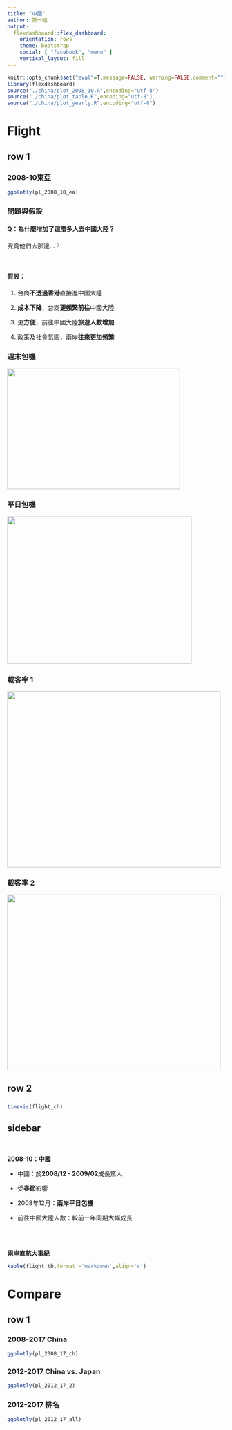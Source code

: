 ```yaml
---
title: "中國"
author: 第一組
output: 
  flexdashboard::flex_dashboard:
    orientation: rows
    theme: bootstrap
    social: [ "facebook", "menu" ]
    vertical_layout: fill
---
```


```r
knitr::opts_chunk$set("eval"=T,message=FALSE, warning=FALSE,comment="") # set global: overide indi. chunks 
library(flexdashboard)
source("./china/plot_2008_10.R",encoding="utf-8")
source("./china/plot_table.R",encoding="utf-8")
source("./china/plot_yearly.R",encoding="utf-8")
```

Flight {data-navmenu="中國" data-icon="ion-plane"}
===========================================

row 1 {.tabset data-height=650}
--------------------

### 2008-10東亞
```r
ggplotly(pl_2008_10_ea)
```

### 問題與假設

<div class="padding">

#### **Q：為什麼增加了這麼多人去中國大陸？**

究竟他們去那邊...？

<br>

#### **假設：**

1. 台商**不透過香港**直接進中國大陸

2. **成本下降**，台商**更頻繁前往**中國大陸

3. 更**方便**，前往中國大陸**旅遊人數增加**

4. 政策及社會氛圍，兩岸**往來更加頻繁**

</div>


### 週末包機

<img src="./china/Cross-strait_charters_weekends08.jpg" width="400" height="279">

### 平日包機

<img src="./china/Cross-strait_daily_charter_route_map.jpg" width="427" height="341">

### 載客率 1
<img src="./china/2009.08.31.png" width="493.5" height="406.5">

### 載客率 2
<img src="./china/2009.09carrier.png" width="493.5" height="406.5">

row 2 {data-height=350}
------------------------

### 
```r
timevis(flight_ch)
```


sidebar {.sidebar}
-----------------------

<br>

**2008-10：中國**


* 中國：於**2008/12 - 2009/02**成長驚人

* 受**春節**影響

* 2008年12月：**兩岸平日包機**

* 前往中國大陸人數：較前一年同期大幅成長

    
<br><br>

**兩岸直航大事紀**

```r
kable(flight_tb,format ='markdown',align='c')
```

Compare {data-navmenu="中國" data-icon="ion-android-globe"}
===========================================

row 1 {.tabset}
---------------------------
### 2008-2017 China
```r
ggplotly(pl_2008_17_ch)
```

### 2012-2017 China vs. Japan
```r
ggplotly(pl_2012_17_2)
```

### 2012-2017 排名
```r
ggplotly(pl_2012_17_all)
```
